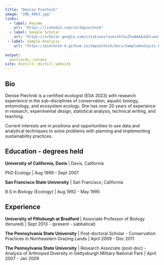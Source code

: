 ```yaml
---
title: "Denise Piechnik"
image: "IMG_4963.jpg"
links:
  - label: Resume
    url: "https://linkedin.com/in/dapiechnik"
  - label: Google Scholar
    url: "https://scholar.google.com/citations?user=hTxoZYwAAAAJ&hl=en"
 - label: Sample Analysis
    url: "https://piechnik-d.github.io/dapiechnik/docs/SampleAnalysis.html"
  
output:
  postcards::solana
site: distill::distill_website
---
```

 
## Bio

Denise Piechnik is a certified ecologist (ESA 2023) with research experience in the sub-disciplines of conservation, aquatic biology, entomology, and ecosystem ecology. She has over 20 years of experience in research, experimental design, statistical analysis, technical writing, and teaching. 

Current interests are in positions and opportunities to use data and analytical techniques to solve problems with planning and implementing sustainability practices. 

## Education - degrees held

**University of California, Davis** | Davis, California

PhD Ecology | Aug 1999 - Sept 2007

**San Francisco State University** | San Francisco, California

B.S in Biology (Ecology) | Aug 1992 - May 1995

## Experience

**University of Pittsburgh at Bradford** | Associate Professor of Biology (tenured) | Sept 2013 - (present - sabbatical) 

**The Pennsylvania State University** | Post-doctoral Scholar - Conservation Practices in Northeastern Grazing Lands | April 2009 - Dec 2011 

**The Pennsylvania State University** | Research Associate (post-doc) - Analysis of Arthropod Diversity in Gettysburgh Military National Park | April 2007 - Jan 2009
